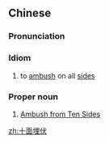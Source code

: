 ==Chinese==
{{zh-forms|type=112}}

===Pronunciation===
{{zh-pron
|m=shímiànmáifú
|c=sap6 min6 maai4 fuk6
|cat=cy,propn
}}

===Idiom===
{{zh-idiom}}

# to [[ambush]] on all [[side]]s

===Proper noun===
{{zh-proper noun}}

# [[w:Ambush from Ten Sides|Ambush from Ten Sides]] {{gloss|classical piece written for the pipa}}

[[zh:十面埋伏]]
